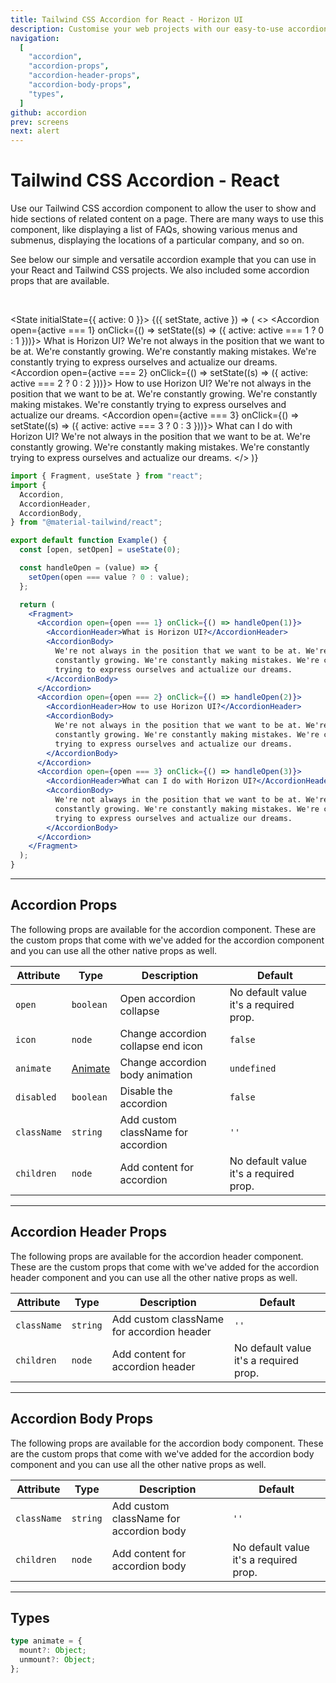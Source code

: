 ```yaml
---
title: Tailwind CSS Accordion for React - Horizon UI
description: Customise your web projects with our easy-to-use accordion component for Tailwind CSS and React using Material Design guidelines.
navigation:
  [
    "accordion",
    "accordion-props",
    "accordion-header-props",
    "accordion-body-props",
    "types",
  ]
github: accordion
prev: screens
next: alert
---
```


# Tailwind CSS Accordion - React

Use our Tailwind CSS accordion component to allow the user to show and hide sections of related content on a page. There are many ways to use this component, like displaying a list of FAQs, showing various menus and submenus, displaying the locations of a particular company, and so on.

See below our simple and versatile accordion example that you can use in your React and Tailwind CSS projects. We also included some accordion props that are available.

<br />

<State initialState={{ active: 0 }}>
  <ComponentCard id='accordion'>
    <Observe>
      {({ setState, active }) => (
        <>
          <Accordion
            open={active === 1}
            onClick={() => setState((s) => ({ active: active === 1 ? 0 : 1 }))}>
            <AccordionHeader>What is Horizon UI?</AccordionHeader>
            <AccordionBody>
              We're not always in the position that we want to be at. We're
              constantly growing. We're constantly making mistakes. We're
              constantly trying to express ourselves and actualize our dreams.
            </AccordionBody>
          </Accordion>
          <Accordion
            open={active === 2}
            onClick={() => setState((s) => ({ active: active === 2 ? 0 : 2 }))}>
            <AccordionHeader>How to use Horizon UI?</AccordionHeader>
            <AccordionBody>
              We're not always in the position that we want to be at. We're
              constantly growing. We're constantly making mistakes. We're
              constantly trying to express ourselves and actualize our dreams.
            </AccordionBody>
          </Accordion>
          <Accordion
            open={active === 3}
            onClick={() => setState((s) => ({ active: active === 3 ? 0 : 3 }))}>
            <AccordionHeader>What can I do with Horizon UI?</AccordionHeader>
            <AccordionBody>
              We're not always in the position that we want to be at. We're
              constantly growing. We're constantly making mistakes. We're
              constantly trying to express ourselves and actualize our dreams.
            </AccordionBody>
          </Accordion>
        </>
      )}
    </Observe>
  </ComponentDemo>
</State>

```jsx showLineNumbers
import { Fragment, useState } from "react";
import {
  Accordion,
  AccordionHeader,
  AccordionBody,
} from "@material-tailwind/react";

export default function Example() {
  const [open, setOpen] = useState(0);

  const handleOpen = (value) => {
    setOpen(open === value ? 0 : value);
  };

  return (
    <Fragment>
      <Accordion open={open === 1} onClick={() => handleOpen(1)}>
        <AccordionHeader>What is Horizon UI?</AccordionHeader>
        <AccordionBody>
          We're not always in the position that we want to be at. We're
          constantly growing. We're constantly making mistakes. We're constantly
          trying to express ourselves and actualize our dreams.
        </AccordionBody>
      </Accordion>
      <Accordion open={open === 2} onClick={() => handleOpen(2)}>
        <AccordionHeader>How to use Horizon UI?</AccordionHeader>
        <AccordionBody>
          We're not always in the position that we want to be at. We're
          constantly growing. We're constantly making mistakes. We're constantly
          trying to express ourselves and actualize our dreams.
        </AccordionBody>
      </Accordion>
      <Accordion open={open === 3} onClick={() => handleOpen(3)}>
        <AccordionHeader>What can I do with Horizon UI?</AccordionHeader>
        <AccordionBody>
          We're not always in the position that we want to be at. We're
          constantly growing. We're constantly making mistakes. We're constantly
          trying to express ourselves and actualize our dreams.
        </AccordionBody>
      </Accordion>
    </Fragment>
  );
}
```

---

## Accordion Props

<span id='accordion-props' className='scroll-mt-48' />
The following props are available for the accordion component. These are the custom
props that come with we've added for the accordion component and you can use all
the other native props as well.

| Attribute   | Type                       | Description                        | Default                                |
| ----------- | -------------------------- | ---------------------------------- | -------------------------------------- |
| `open`      | <Code small>boolean</Code> | Open accordion collapse            | No default value it's a required prop. |
| `icon`      | <Code small>node</Code>    | Change accordion collapse end icon | <Code small>false</Code>               |
| `animate`   | [Animate](#types)          | Change accordion body animation    | <Code small>undefined</Code>           |
| `disabled`  | <Code small>boolean</Code> | Disable the accordion              | <Code small>false</Code>               |
| `className` | <Code small>string</Code>  | Add custom className for accordion | `''`                                   |
| `children`  | <Code small>node</Code>    | Add content for accordion          | No default value it's a required prop. |

---

## Accordion Header Props

<span id='accordion-header-props' className='scroll-mt-48' />
The following props are available for the accordion header component. These are the
custom props that come with we've added for the accordion header component and you
can use all the other native props as well.

| Attribute   | Type                      | Description                               | Default                                |
| ----------- | ------------------------- | ----------------------------------------- | -------------------------------------- |
| `className` | <Code small>string</Code> | Add custom className for accordion header | `''`                                   |
| `children`  | <Code small>node</Code>   | Add content for accordion header          | No default value it's a required prop. |

---

## Accordion Body Props

<span id='accordion-body-props' className='scroll-mt-48' />
The following props are available for the accordion body component. These are the
custom props that come with we've added for the accordion body component and you
can use all the other native props as well.

| Attribute   | Type                      | Description                             | Default                                |
| ----------- | ------------------------- | --------------------------------------- | -------------------------------------- |
| `className` | <Code small>string</Code> | Add custom className for accordion body | `''`                                   |
| `children`  | <Code small>node</Code>   | Add content for accordion body          | No default value it's a required prop. |

---

## Types

<span id='types' className='scroll-mt-48' />

```ts
type animate = {
  mount?: Object;
  unmount?: Object;
};
```

